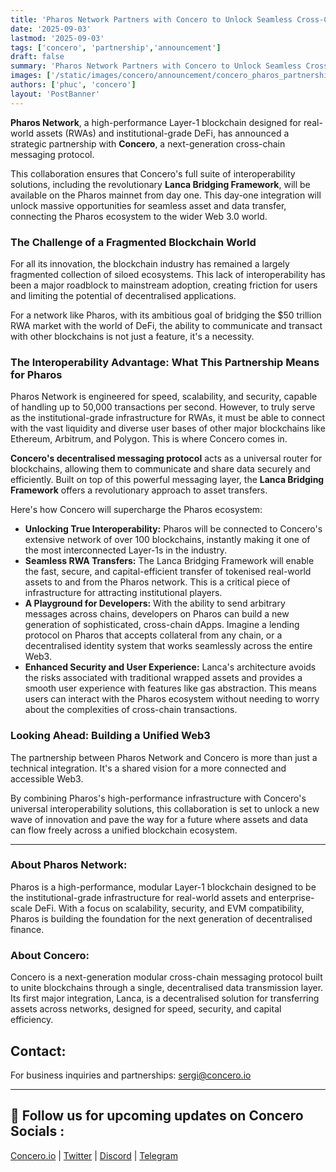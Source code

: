 ```yaml
---
title: 'Pharos Network Partners with Concero to Unlock Seamless Cross-Chain Interoperability'
date: '2025-09-03'
lastmod: '2025-09-03'
tags: ['concero', 'partnership','announcement']
draft: false
summary: 'Pharos Network Partners with Concero to Unlock Seamless Cross-Chain Interoperability'
images: ['/static/images/concero/announcement/concero_pharos_partnership.png']
authors: ['phuc', 'concero']
layout: 'PostBanner'
---
```


**Pharos Network**, a high-performance Layer-1 blockchain designed for real-world assets (RWAs) and institutional-grade DeFi, has announced a strategic partnership with **Concero**, a next-generation cross-chain messaging protocol. 

This collaboration ensures that Concero's full suite of interoperability solutions, including the revolutionary **Lanca Bridging Framework**, will be available on the Pharos mainnet from day one. This day-one integration will unlock massive opportunities for seamless asset and data transfer, connecting the Pharos ecosystem to the wider Web 3.0 world.

### The Challenge of a Fragmented Blockchain World

For all its innovation, the blockchain industry has remained a largely fragmented collection of siloed ecosystems. This lack of interoperability has been a major roadblock to mainstream adoption, creating friction for users and limiting the potential of decentralised applications. 

For a network like Pharos, with its ambitious goal of bridging the $50 trillion RWA market with the world of DeFi, the ability to communicate and transact with other blockchains is not just a feature, it's a necessity.

### The Interoperability Advantage: What This Partnership Means for Pharos

Pharos Network is engineered for speed, scalability, and security, capable of handling up to 50,000 transactions per second. However, to truly serve as the institutional-grade infrastructure for RWAs, it must be able to connect with the vast liquidity and diverse user bases of other major blockchains like Ethereum, Arbitrum, and Polygon. This is where Concero comes in.

**Concero's decentralised messaging protocol** acts as a universal router for blockchains, allowing them to communicate and share data securely and efficiently. Built on top of this powerful messaging layer, the **Lanca Bridging Framework** offers a revolutionary approach to asset transfers.

Here's how Concero will supercharge the Pharos ecosystem:

- **Unlocking True Interoperability:** Pharos will be connected to Concero's extensive network of over 100 blockchains, instantly making it one of the most interconnected Layer-1s in the industry.
- **Seamless RWA Transfers:** The Lanca Bridging Framework will enable the fast, secure, and capital-efficient transfer of tokenised real-world assets to and from the Pharos network. This is a critical piece of infrastructure for attracting institutional players.
- **A Playground for Developers:** With the ability to send arbitrary messages across chains, developers on Pharos can build a new generation of sophisticated, cross-chain dApps. Imagine a lending protocol on Pharos that accepts collateral from any chain, or a decentralised identity system that works seamlessly across the entire Web3.
- **Enhanced Security and User Experience:** Lanca's architecture avoids the risks associated with traditional wrapped assets and provides a smooth user experience with features like gas abstraction. This means users can interact with the Pharos ecosystem without needing to worry about the complexities of cross-chain transactions.

### Looking Ahead: Building a Unified Web3

The partnership between Pharos Network and Concero is more than just a technical integration. It's a shared vision for a more connected and accessible Web3. 

By combining Pharos's high-performance infrastructure with Concero's universal interoperability solutions, this collaboration is set to unlock a new wave of innovation and pave the way for a future where assets and data can flow freely across a unified blockchain ecosystem.

---

### About Pharos Network: 

Pharos is a high-performance, modular Layer-1 blockchain designed to be the institutional-grade infrastructure for real-world assets and enterprise-scale DeFi. With a focus on scalability, security, and EVM compatibility, Pharos is building the foundation for the next generation of decentralised finance.

### About Concero: 

Concero is a next-generation modular cross-chain messaging protocol built to unite blockchains through a single, decentralised data transmission layer. Its first major integration, Lanca, is a decentralised solution for transferring assets across networks, designed for speed, security, and capital efficiency.

## Contact:

For business inquiries and partnerships: sergi@concero.io

---

## 🤝 Follow us for upcoming updates on Concero Socials :

[Concero.io](https://concero.io) | [Twitter](https://x.com/concero_io) | [Discord](https://discord.com/invite/lanca) | [Telegram](https://t.me/concero_news)